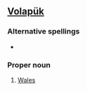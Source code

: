 ==[[Volapük]]==
{{attention|vo|POS check}}
===Alternative spellings===
* {{l|vo|Velsayn}}

===Proper noun===
{{infl|vo|proper noun}}

# [[Wales]]